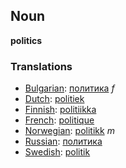 ==Noun==
'''politics'''

===Translations===
*[[Bulgarian]]: [[политика]] ''f''
*[[Dutch]]: [[politiek]] '' ''
*[[Finnish]]: [[politiikka]]
*[[French]]: [[politique]]
*[[Norwegian]]: [[politikk]] ''m''
*[[Russian]]: [[политика]]
*[[Swedish]]: [[politik]]